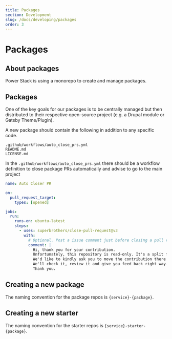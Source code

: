 ```yaml
---
title: Packages
section: Development
slug: /docs/developing/packages
order: 3
---
```


# Packages

## About packages

Power Stack is using a monorepo to create and manage packages.

## Packages

One of the key goals for our packages is to be centrally managed but then distributed to their respective open-source
project (e.g. a Drupal module or Gatsby Theme/Plugin).

A new package should contain the following in addition to any specific code.

```
.github/workflows/auto_close_prs.yml
README.md
LICENSE.md
```

In the `.github/workflows/auto_close_prs.yml` there should be a workflow definition to close package PRs automatically
and advise to go to the main project

```yaml
name: Auto Closer PR

on:
  pull_request_target:
    types: [opened]

jobs:
  run:
    runs-on: ubuntu-latest
    steps:
      - uses: superbrothers/close-pull-request@v3
        with:
          # Optional. Post a issue comment just before closing a pull request.
          comment: |
            Hi, thank you for your contribution.
            Unfortunately, this repository is read-only. It's a split from our main monorepo repository.
            We'd like to kindly ask you to move the contribution there - https://github.com/powerstackdev/power-stack.
            We'll check it, review it and give you feed back right way.
            Thank you.
```


## Creating a new package

The naming convention for the package repos is `{service}-{package}`.

## Creating a new starter

The naming convention for the starter repos is `{service}-starter-{package}`.
